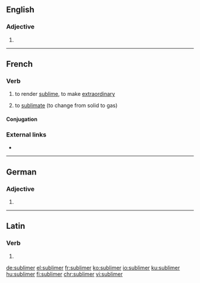 ==English==

===Adjective===
{{head|en|adjective comparative form}}

# {{en-comparative of|sublime}}

----

==French==

===Verb===
{{fr-verb}}

# {{label|fr|transitive}} to render [[sublime]], to make [[extraordinary]]
# {{label|fr|chemistry}} to [[sublimate]] (to change from solid to gas)

====Conjugation====
{{fr-conj-auto}}

===External links===
* {{R:TLFi}}

----

==German==

===Adjective===
{{head|de|adjective form}}

# {{comparative of|sublim|lang=de}}

----

==Latin==

===Verb===
{{la-verb-form|sublīmer}}

# {{inflection of|sublīmō||1|s|pres|pasv|subj|lang=la}}

[[de:sublimer]]
[[el:sublimer]]
[[fr:sublimer]]
[[ko:sublimer]]
[[io:sublimer]]
[[ku:sublimer]]
[[hu:sublimer]]
[[fi:sublimer]]
[[chr:sublimer]]
[[vi:sublimer]]